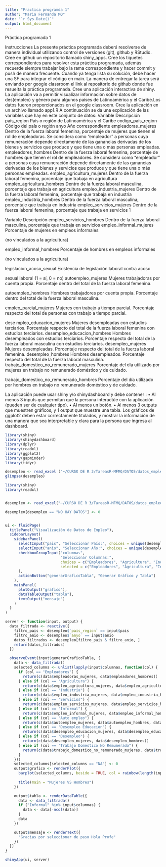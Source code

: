 ```yaml
---
title: "Practica programda 1"
author: "Maria Fernanda MQ"
date: "`r Sys.Date()`"
output: html_document
---
```


Práctica programada 1

Instrucciones
La presente práctica programada deberá resolverse de manera individual utilizando control de versiones (git),
github y RStudio.
Cree en github un repositorio llamado shiny_apps. Cree los tiquetes correspondientes para resolver esta
práctica programada, además recuerde siempre trabajar bajo la rama correspondiente y hacer commit y
push de manera frecuente. Cuando ya tenga lista su solución, debe hacer una SF para integrar el código en
main.
La manera de entregar la tarea será enviando por google classroom el link al repositorio de github donde fue
resuelta la práctica programada.
Cree una aplicación interactiva de shiny. La aplicación va a permitir visualizar información sobre datos de
des(empleo) y género para algunos países de Latinoamérica y el Caribe.Los datos fueron proporcionados en
el google classroom. Cree la aplicación en un archivo llamado app1.R
A continuación se da una explicación de las variables que hay en este conjunto de datos:
Variable Descripción
pais_region País o región de Latinoamérica y el Caribe
codigo_pais_region Código del país o región
anyo Año correspondiente
empleadoras_mujeres Dentro de la fuerza laboral femenina,
porcentaje de mujeres que tienen el rol de
empleadoras. Se considera como “empleador”
a personas cuya remuneración depende
directamente de las ganancias derivadas de los
bienes y servicios que produce y que tiene una
o más personas empleadas.
empleadores_hombres Dentro de la fuerza laboral femenina,
porcentaje de hombres que tienen el rol de
empleadores. Se considera como “empleador”
a personas cuya remuneración depende
directamente de las ganancias derivadas de los
bienes y servicios que produce y que tiene una
o más personas empleadas.
empleo_agricultura_mujeres Dentro de la fuerza laboral femenina,
porcentaje que trabaja en agricultura
empleo_agricultura_hombres Dentro de la fuerza laboral masculina,
porcentaje que trabaja en agricultura
empleo_industria_mujeres Dentro de la fuerza laboral femenina,
porcentaje que trabaja en industria
empleo_industria_hombres Dentro de la fuerza laboral masculina,
porcentaje que trabaja en industria
empleo_servicios_mujeres Dentro de la fuerza laboral femenina,
porcentaje que trabaja en servicios
1

Variable Descripción
empleo_servicios_hombres Dentro de la fuerza laboral masculina,
porcentaje que trabaja en servicios
empleo_informal_mujeres Porcentaje de mujeres en empleos informales

(no vinculados a la agricultura)

empleo_informal_hombres Porcentaje de hombres en empleos informales

(no vinculados a la agricultura)

legislacion_acoso_sexual Existencia de legislación laboral contra acoso

sexual laboral (1 = sí, 0 = no)
autoempleo_mujeres Mujeres trabajadoras por cuenta propia.
Porcentaje dentro del total de la fuerza
laboral femenina.

autoempleo_hombres Hombres trabajadores por cuenta propia.
Porcentaje dentro del total de la fuerza
laboral masculina.

empleo_parcial_mujeres Mujeres con trabajo a tiempo parcial.
Porcentaje respecto del total de personas con
trabajo a tiempo parcial.

dese mpleo_educacion_mujeres Mujeres desempleadas con estudios terciarios.
Porcentaje respecto del total de la fuerza
laboral femenina con estudios terciarios.
desempleo_educacion_hombres Hombres desempleados con estudios terciarios.
Porcentaje respecto del total de la fuerza
laboral masculina con estudios terciarios.
desempleo_mujeres Mujeres desempleadas. Porcentaje respecto
del total de la fuerza laboral femenina.
desempleo_hombres Hombres desempleados. Porcentaje respecto
del total de la fuerza laboral masculina.
trabajo_domestico_no_remunerado_mujeres Porcentaje del día utilizado por mujeres en
trabajo no remunerado doméstico y de
cuidado.

trabajo_domestico_no_remunerado_hombres Porcentaje del día utilizado por hombres en
trabajo no remunerado doméstico y de
cuidado.

La aplicación puede usar shiny y/o shinydashboard y debe contener :
• Al menos 3 inputs que permitan que la persona interactúe con la aplicación (pueden ser de cualquier
tipo).
• Al menos un botón.
• Al menos 3 outputs que muestren gráficos, y 1 output que muestre una tabla. Los gráficos de ggplot2
deben estar correctamente titulados, y mostrar la información de una manera que sea interpretable y
clara para la persona que ingresa al dashboard.




```r
library(shiny)
library(shinydashboard)
library(dplyr)
library(readxl)
library(ggplot2)
library(gapminder)
library(tidyr)
```



```r

desempleo <- read_excel ("~/CURSO DE R 3/TareasR-MFMQ/DATOS/datos_empleo_genero.xlsx")
glimpse(desempleo)
```


```r
library(shiny)
library(readxl)


desempleo <- read_excel("~/CURSO DE R 3/TareasR-MFMQ/DATOS/datos_empleo_genero.xlsx")

desempleo[desempleo == "NO HAY DATOS"] <- 0


ui <- fluidPage(
  titlePanel("Visualización de Datos de Empleo"),
  sidebarLayout(
    sidebarPanel(
      selectInput("pais", "Seleccionar País:", choices = unique(desempleo$pais_region)),
      selectInput("anio", "Seleccionar Año:", choices = unique(desempleo$anyo)),
      checkboxGroupInput("columnas",
                         "Seleccionar Columnas:",
                         choices = c("Empleadores", "Agricultura", "Industria", "Servicios", "Informal", "Auto empleo", "Desempleo Educacion", "Desempleo", "Trabajo Domestico No Remunerado"),
                         selected = c("Empleadores", "Agricultura", "Industria", "Servicios", "Informal", "Auto empleo", "Desempleo Educacion", "Desempleo", "Trabajo Domestico No Remunerado")
      ),
      actionButton("generarGraficoTabla", "Generar Gráfico y Tabla")
    ),
    mainPanel(
      plotOutput("grafico"),
      dataTableOutput("tabla"),
      textOutput("mensaje")  
    )
  )
)

server <- function(input, output) {
  data_filtrada <- reactive({
    filtro_pais <- desempleo$`pais_region` == input$pais
    filtro_anio <- desempleo$`anyo` == input$anio
    datos_filtrados <- desempleo[filtro_pais & filtro_anio, ]
    return(datos_filtrados)
  })

  observeEvent(input$generarGraficoTabla, {
    data <- data_filtrada()
    selected_columns <- unlist(lapply(input$columnas, function(col) {
      if (col == "Empleadores") {
        return(c(data$empleadoras_mujeres, data$empleadores_hombres))
      } else if (col == "Agricultura") {
        return(c(data$empleo_agricultura_mujeres, data$empleo_agricultura_hombres))
      } else if (col == "Industria") {
        return(c(data$empleo_industria_mujeres, data$empleo_industria_hombres))
      } else if (col == "Servicios") {
        return(c(data$empleo_servicios_mujeres, data$empleo_servicios_hombres))
      } else if (col == "Informal") {
        return(c(data$empleo_informal_mujeres, data$empleo_informal_hombres, data$legislacion_acoso_sexual))
      } else if (col == "Auto empleo") {
        return(c(data$autoempleo_mujeres, data$autoempleo_hombres, data$empleo_parcial_mujeres))
      } else if (col == "Desempleo Educacion") {
        return(c(data$desempleo_educacion_mujeres, data$desempleo_educacion_hombres))
      } else if (col == "Desempleo") {
        return(c(data$desempleo_mujeres, data$desempleo_hombres))
      } else if (col == "Trabajo Domestico No Remunerado") {
        return(c(data$trabajo_domestico_no_remunerado_mujeres, data$trabajo_domestico_no_remunerado_hombres))
      }
    }))
    selected_columns[selected_columns == "NA"] <- 0
    output$grafico <- renderPlot({
      barplot(selected_columns, beside = TRUE, col = rainbow(length(input$columnas)))
    
      title(main = "Mujeres VS Hombres")
    })

    output$tabla <- renderDataTable({
      data <- data_filtrada()
      if ("Informal" %in% input$columnas) {
        data <- data[-ncol(data)]  
      }
      data
    })

    output$mensaje <- renderText({
      "Gracias por seleccionar de paso Hola Profe"
    })
  })
}

shinyApp(ui, server)


```



